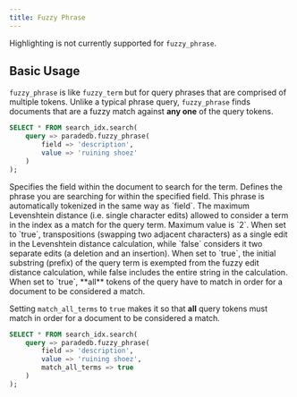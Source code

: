```yaml
---
title: Fuzzy Phrase
---
```


<Note>Highlighting is not currently supported for `fuzzy_phrase`.</Note>

## Basic Usage

`fuzzy_phrase` is like `fuzzy_term` but for query phrases that are comprised of multiple tokens.
Unlike a typical phrase query, `fuzzy_phrase` finds documents that are a fuzzy match against **any one** of the query tokens.

```sql
SELECT * FROM search_idx.search(
    query => paradedb.fuzzy_phrase(
        field => 'description',
        value => 'ruining shoez'
    )
);
```

<ParamField body="field" required>
  Specifies the field within the document to search for the term.
</ParamField>
<ParamField body="value" required>
  Defines the phrase you are searching for within the specified field. This
  phrase is automatically tokenized in the same way as `field`.
</ParamField>
<ParamField body="distance" default={2}>
  The maximum Levenshtein distance (i.e. single character edits) allowed to
  consider a term in the index as a match for the query term. Maximum value is
  `2`.
</ParamField>
<ParamField body="transpose_cost_one" default={true}>
  When set to `true`, transpositions (swapping two adjacent characters) as a
  single edit in the Levenshtein distance calculation, while `false` considers
  it two separate edits (a deletion and an insertion).
</ParamField>
<ParamField body="prefix" default={false}>
  When set to `true`, the initial substring (prefix) of the query term is
  exempted from the fuzzy edit distance calculation, while false includes the
  entire string in the calculation.
</ParamField>
<ParamField body="match_all_terms" default={false}>
  When set to `true`, **all** tokens of the query have to match in order for a
  document to be considered a match.
</ParamField>

Setting `match_all_terms` to `true` makes it so that **all** query tokens must
match in order for a document to be considered a match.

```sql
SELECT * FROM search_idx.search(
    query => paradedb.fuzzy_phrase(
        field => 'description',
        value => 'ruining shoez',
        match_all_terms => true
    )
);
```
